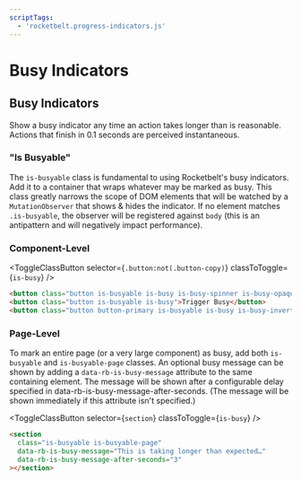 ```yaml
---
scriptTags:
  - 'rocketbelt.progress-indicators.js'
---
```



# Busy Indicators

## Busy Indicators
Show a busy indicator any time an action takes longer than is reasonable.
Actions that finish in 0.1 seconds are perceived instantaneous.

### "Is Busyable"
The `is-busyable` class is fundamental to using Rocketbelt's busy indicators.
Add it to a container that wraps whatever may be marked as busy. This class
greatly narrows the scope of DOM elements that will be watched by a
`MutationObserver` that shows & hides the indicator. If no element matches
`.is-busyable`, the observer will be registered against `body` (this is an
antipattern and will negatively impact performance).

### Component-Level
<ToggleClassButton
  selector={`.button:not(.button-copy)`}
  classToToggle={`is-busy`}
/>

```html
<button class="button is-busyable is-busy is-busy-spinner is-busy-opaque">Trigger Busy</button>
<button class="button is-busyable is-busy">Trigger Busy</button>
<button class="button button-primary is-busyable is-busy is-busy-inverted">Trigger Busy</button>
```

### Page-Level
To mark an entire page (or a very large component) as busy, add both
`is-busyable` and `is-busyable-page` classes. An optional busy message can be
shown by adding a `data-rb-is-busy-message` attribute to the same containing
element. The message will be shown after a configurable delay specified in
data-rb-is-busy-message-after-seconds. (The message will be shown immediately
if this attribute isn't specified.)

<ToggleClassButton selector={`section`} classToToggle={`is-busy`} />

```html
<section
  class="is-busyable is-busyable-page"
  data-rb-is-busy-message="This is taking longer than expected…"
  data-rb-is-busy-message-after-seconds="3"
></section>
```
